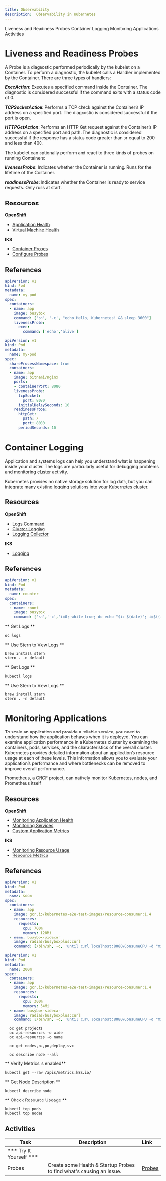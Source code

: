 ```yaml
---
title: Observability
description:  Observability in Kubernetes
---
```


<AnchorLinks>
  <AnchorLink>Liveness and Readiness Probes</AnchorLink>
  <AnchorLink>Container Logging</AnchorLink>
  <AnchorLink>Monitoring Applications</AnchorLink>
  <AnchorLink>Activities</AnchorLink>
</AnchorLinks>

# Liveness and Readiness Probes

A Probe is a diagnostic performed periodically by the kubelet on a Container. To perform a diagnostic, the kubelet calls a Handler implemented by the Container. There are three types of handlers:

***ExecAction***: Executes a specified command inside the Container. The diagnostic is considered successful if the command exits with a status code of 0.

***TCPSocketAction***: Performs a TCP check against the Container’s IP address on a specified port. The diagnostic is considered successful if the port is open.

***HTTPGetAction***: Performs an HTTP Get request against the Container’s IP address on a specified port and path. The diagnostic is considered successful if the response has a status code greater than or equal to 200 and less than 400.

The kubelet can optionally perform and react to three kinds of probes on running Containers:

***livenessProbe***: Indicates whether the Container is running. Runs for the lifetime of the Container.

***readinessProbe***: Indicates whether the Container is ready to service requests. Only runs at start.


## Resources

**OpenShift**
- [Application Health](https://docs.openshift.com/container-platform/4.3/applications/application-health.html)
- [Virtual Machine Health](https://docs.openshift.com/container-platform/4.3/cnv/cnv_logging_events_monitoring/cnv-monitoring-vm-health.html)

**IKS**
- [Container Probes](https://kubernetes.io/docs/concepts/workloads/pods/pod-lifecycle/#container-probes)
- [Configure Probes](https://kubernetes.io/docs/tasks/configure-pod-container/configure-liveness-readiness-probes/)

## References

```yaml
apiVersion: v1
kind: Pod
metadata:
  name: my-pod
spec:
  containers:
  - name: app
    image: busybox
    command: ['sh', '-c', "echo Hello, Kubernetes! && sleep 3600"]
    livenessProbe:
      exec:
        command: ['echo','alive']
```

```yaml
apiVersion: v1
kind: Pod
metadata:
  name: my-pod
spec:
  shareProcessNamespace: true
  containers:
  - name: app
    image: bitnami/nginx
    ports:
    - containerPort: 8080
    livenessProbe:
      tcpSocket:
        port: 8080
      initialDelaySeconds: 10
    readinessProbe:
      httpGet:
        path: /
        port: 8080
      periodSeconds: 10
```

# Container Logging

Application and systems logs can help you understand what is happening inside your cluster. The logs are particularly useful for debugging problems and monitoring cluster activity.

Kubernetes provides no native storage solution for log data, but you can integrate many existing logging solutions into your Kubernetes cluster.

## Resources

**OpenShift**
- [Logs Command](https://docs.openshift.com/container-platform/4.3/cli_reference/openshift_cli/developer-cli-commands.html#logs)
- [Cluster Logging](https://docs.openshift.com/container-platform/4.3/logging/cluster-logging.html)
- [Logging Collector](https://docs.openshift.com/container-platform/4.3/logging/config/cluster-logging-collector.html)

**IKS**
- [Logging](https://kubernetes.io/docs/concepts/cluster-administration/logging/)

## References


```yaml
apiVersion: v1
kind: Pod
metadata:
  name: counter
spec:
  containers:
  - name: count
    image: busybox
    command: ['sh','-c','i=0; while true; do echo "$i: $(date)"; i=$((i+1)); sleep 5; done']
```
<Tabs>
<Tab label="OpenShift">

** Get Logs **
```
oc logs
```
** Use Stern to View Logs **
```
brew install stern
stern . -n default
```

</Tab>

<Tab label="IKS">

** Get Logs **
```
kubectl logs
```
** Use Stern to View Logs **
```
brew install stern
stern . -n default
```

</Tab>

</Tabs>

# Monitoring Applications

To scale an application and provide a reliable service, you need to understand how the application behaves when it is deployed. You can examine application performance in a Kubernetes cluster by examining the containers, pods, services, and the characteristics of the overall cluster. Kubernetes provides detailed information about an application’s resource usage at each of these levels. This information allows you to evaluate your application’s performance and where bottlenecks can be removed to improve overall performance.

Prometheus, a CNCF project, can natively monitor Kubernetes, nodes, and Prometheus itself.

## Resources

**OpenShift**
- [Monitoring Application Health](https://docs.openshift.com/container-platform/4.3/applications/application-health.html)
- [Monitoring Services](https://docs.openshift.com/container-platform/4.3/monitoring/monitoring-your-own-services.html)
- [Custom Application Metrics](https://docs.openshift.com/container-platform/4.3/monitoring/exposing-custom-application-metrics-for-autoscaling.html)

**IKS**
- [Monitoring Resource Usage](https://kubernetes.io/docs/tasks/debug-application-cluster/resource-usage-monitoring/)
- [Resource Metrics](https://kubernetes.io/docs/tasks/debug-application-cluster/resource-metrics-pipeline/)

## References

```yaml
apiVersion: v1
kind: Pod
metadata:
  name: 500m
spec:
  containers:
  - name: app
    image: gcr.io/kubernetes-e2e-test-images/resource-consumer:1.4
    resources:
      requests:
        cpu: 700m
        memory: 128Mi
  - name: busybox-sidecar
    image: radial/busyboxplus:curl
    command: [/bin/sh, -c, 'until curl localhost:8080/ConsumeCPU -d "millicores=500&durationSec=3600"; do sleep 5; done && sleep 3700']
```

```yaml
apiVersion: v1
kind: Pod
metadata:
  name: 200m
spec:
  containers:
  - name: app
    image: gcr.io/kubernetes-e2e-test-images/resource-consumer:1.4
    resources:
      requests:
        cpu: 300m
        memory: 64Mi
  - name: busybox-sidecar
    image: radial/busyboxplus:curl
    command: [/bin/sh, -c, 'until curl localhost:8080/ConsumeCPU -d "millicores=200&durationSec=3600"; do sleep 5; done && sleep 3700']
```
<Tabs>
<Tab label="OpenShift">

```
  oc get projects
  oc api-resources -o wide
  oc api-resources -o name

  oc get nodes,ns,po,deploy,svc

  oc describe node --all
  ```

</Tab>

<Tab label="IKS">

** Verify Metrics is enabled**
```
kubectl get --raw /apis/metrics.k8s.io/
```

** Get Node Description **
```
kubectl describe node
```

** Check Resource Useage **
```
kubectl top pods
kubectl top nodes
```

</Tab>

</Tabs>

## Activities

| Task                            | Description         | Link        |
| --------------------------------| ------------------  |:----------- |
| *** Try It Yourself ***                         |         |         |
| Probes | Create some Health & Startup Probes to find what's causing an issue.  | [Probes](../activities/labs/lab4) |
